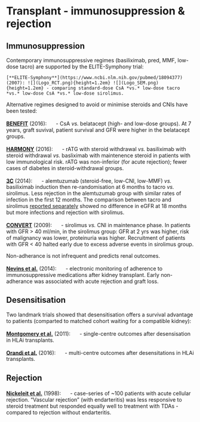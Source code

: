 # Transplant - immunosuppression & rejection

## Immunosuppression

Contemporary immunosuppressive regimes (basiliximab, pred, MMF, low-dose tacro) are supported by the ELITE-Symphony trial:

```block2
[**ELITE-Symphony**](https://www.ncbi.nlm.nih.gov/pubmed/18094377) (2007): ![](Logo_RCT.png){height=1.2em} ![](Logo_SEM.png){height=1.2em} - comparing standard-dose CsA *vs.* low-dose tacro *vs.* low-dose CsA *vs.* low-dose sirolimus.  

```

Alternative regimes designed to avoid or minimise steroids and CNIs have been tested:

[**BENEFIT**](https://www.ncbi.nlm.nih.gov/pubmed/26816011) (2016): ![](Logo_RCT.png){height=1.2em} - CsA *vs.* belatacept (high- and low-dose groups).  At 7 years, graft suvival, patient survival and GFR were higher in the belatacept groups.  

[**HARMONY**](https://www.ncbi.nlm.nih.gov/pubmed/27871759) (2016): ![](Logo_RCT.png){height=1.2em} - rATG with steroid withdrawal *vs.* basiliximab with steroid withdrawal *vs.* basliximab with maintenence steroid in patients with low immunological risk.  rATG was non-inferior (for acute rejection); fewer cases of diabetes in steroid-withdrawal groups.  

[**3C**](https://www.ncbi.nlm.nih.gov/pubmed/25078310) (2014): ![](Logo_RCT.png){height=1.2em} - alemtuzumab (steroid-free, low-CNI, low-MMF) *vs.* basiliximab induction then re-randomisation at 6 months to tacro *vs.* sirolimus.  Less rejection in the alemtuzumab group with similar rates of infection in the first 12 months.  The comparison between tacro and sirolimus [reported separately](https://www.ncbi.nlm.nih.gov/pubmed/29226570) showed no difference in eGFR at 18 months but more infections and rejection with sirolimus.  

[**CONVERT**](https://www.ncbi.nlm.nih.gov/pubmed/19155978) (2009): ![](Logo_RCT.png){height=1.2em} - sirolimus *vs.* CNI in maintenance phase.  In patients with GFR > 40 ml/min, in the sirolimus group: GFR at 2 yrs was higher, risk of malignancy was lower, proteinuria was higher.  Recruitment of patients with GFR < 40 halted early due to excess adverse events in sirolimus group.  


Non-adherance is not infrequent and predicts renal outcomes.  

[**Nevins et al.**](https://www.ncbi.nlm.nih.gov/pubmed/24831921) (2014): ![](Logo_OBS.png){height=1.2em} - electronic monitoring of adherence to immunosuppressive medications after kidney transplant. Early non-adherance was associated with acute rejection and graft loss.  


## Desensitisation

Two landmark trials showed that desensitisation offers a survival advantage to patients (comparted to matched cohort waiting for a compatible kidney):

[**Montgomery et al.**](https://www.ncbi.nlm.nih.gov/pubmed/21793744) (2011): ![](Logo_OBS.png){height=1.2em} - single-centre outcomes after desensisation in HLAi transplants. 

[**Orandi et al.**](https://www.ncbi.nlm.nih.gov/pubmed/26962729) (2016): ![](Logo_OBS.png){height=1.2em} - multi-centre outcomes after desensitations in HLAi transplants.  


## Rejection

[**Nickeleit et al.**](https://www.ncbi.nlm.nih.gov/pubmed/9644642) (1998): ![](Logo_OBS.png){height=1.2em} - case-series of ~100 patients with acute cellular rejection.  "Vascular rejection" (with endarteritis) was less responsive to steroid treatment but responded equally well to treatment with TDAs - compared to rejection without endarteritis.   
